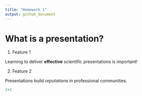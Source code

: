 ```yaml
---
title: "Homework 1"
output: github_document
---
```

# What is a presentation?

1. Feature 1

Learning to deliver **effective** scientific presentations is important! 

2. Feature 2

Presentations build _reputations_ in professional communities.


```r
2+2
```



